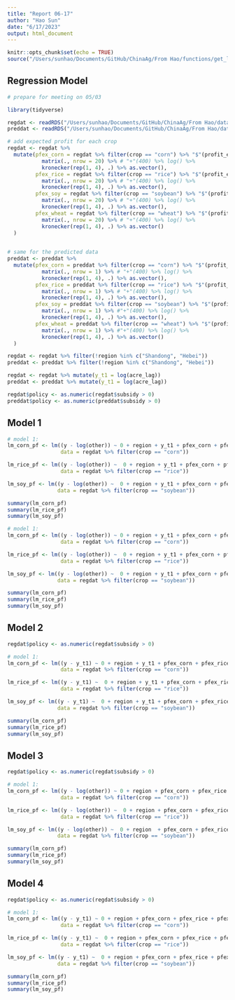 ```yaml
---
title: "Report 06-17"
author: "Hao Sun"
date: "6/17/2023"
output: html_document
---
```


```r
knitr::opts_chunk$set(echo = TRUE)
source("/Users/sunhao/Documents/GitHub/ChinaAg/From Hao/functions/get_lag.R")
```

## Regression Model {-}

```r
# prepare for meeting on 05/03

library(tidyverse)

regdat <- readRDS("/Users/sunhao/Documents/GitHub/ChinaAg/From Hao/data/dongbei/regdat_V3.rds") 
preddat <- readRDS("/Users/sunhao/Documents/GitHub/ChinaAg/From Hao/data/dongbei/preddat_V3.rds")

# add expected profit for each crop 
regdat <- regdat %>% 
  mutate(pfex_corn = regdat %>% filter(crop == "corn") %>% "$"(profit_ex) %>% 
           matrix(., nrow = 20) %>% # "+"(400) %>% log() %>% 
           kronecker(rep(1, 4), .) %>% as.vector(), 
         pfex_rice = regdat %>% filter(crop == "rice") %>% "$"(profit_ex) %>% 
           matrix(., nrow = 20) %>% # "+"(400) %>% log() %>% 
           kronecker(rep(1, 4), .) %>% as.vector(), 
         pfex_soy = regdat %>% filter(crop == "soybean") %>% "$"(profit_ex) %>% 
           matrix(., nrow = 20) %>% # "+"(400) %>% log() %>% 
           kronecker(rep(1, 4), .) %>% as.vector(), 
         pfex_wheat = regdat %>% filter(crop == "wheat") %>% "$"(profit_ex) %>% 
           matrix(., nrow = 20) %>% # "+"(400) %>% log() %>% 
           kronecker(rep(1, 4), .) %>% as.vector()
  )
  

# same for the predicted data 
preddat <- preddat %>% 
  mutate(pfex_corn = preddat %>% filter(crop == "corn") %>% "$"(profit_ex) %>% 
           matrix(., nrow = 1) %>% # "+"(400) %>% log() %>% 
           kronecker(rep(1, 4), .) %>% as.vector(), 
         pfex_rice = preddat %>% filter(crop == "rice") %>% "$"(profit_ex) %>% 
           matrix(., nrow = 1) %>% # "+"(400) %>% log() %>% 
           kronecker(rep(1, 4), .) %>% as.vector(), 
         pfex_soy = preddat %>% filter(crop == "soybean") %>% "$"(profit_ex) %>% 
           matrix(., nrow = 1) %>% #"+"(400) %>% log() %>% 
           kronecker(rep(1, 4), .) %>% as.vector(), 
         pfex_wheat = preddat %>% filter(crop == "wheat") %>% "$"(profit_ex) %>% 
           matrix(., nrow = 1) %>% #"+"(400) %>% log() %>% 
           kronecker(rep(1, 4), .) %>% as.vector()
  )

regdat <- regdat %>% filter(!region %in% c("Shandong", "Hebei"))
preddat <- preddat %>% filter(!region %in% c("Shandong", "Hebei"))

```

```r
regdat <- regdat %>% mutate(y_t1 = log(acre_lag))
preddat <- preddat %>% mutate(y_t1 = log(acre_lag))

regdat$policy <- as.numeric(regdat$subsidy > 0)
preddat$policy <- as.numeric(preddat$subsidy > 0)

```


## Model 1 {-}

```r
# model 1: 
lm_corn_pf <- lm((y - log(other)) ~ 0 + region + y_t1 + pfex_corn + pfex_rice + pfex_soy + policy, 
                 data = regdat %>% filter(crop == "corn"))

lm_rice_pf <- lm((y - log(other)) ~  0 + region + y_t1 + pfex_corn + pfex_rice + pfex_soy + policy,
                 data = regdat %>% filter(crop == "rice"))

lm_soy_pf <- lm((y - log(other)) ~  0 + region + y_t1 + pfex_corn + pfex_rice + pfex_soy + policy,
                data = regdat %>% filter(crop == "soybean"))

summary(lm_corn_pf)
summary(lm_rice_pf)
summary(lm_soy_pf)
```

```r
# model 1: 
lm_corn_pf <- lm((y - log(other)) ~ 0 + region + y_t1 + pfex_corn + pfex_rice + pfex_soy + policy, 
                 data = regdat %>% filter(crop == "corn"))

lm_rice_pf <- lm((y - log(other)) ~  0 + region + y_t1 + pfex_corn + pfex_rice + pfex_soy + policy,
                 data = regdat %>% filter(crop == "rice"))

lm_soy_pf <- lm((y - log(other)) ~  0 + region + y_t1 + pfex_corn + pfex_rice + pfex_soy + policy,
                data = regdat %>% filter(crop == "soybean"))

summary(lm_corn_pf)
summary(lm_rice_pf)
summary(lm_soy_pf)
```

## Model 2 {-}

```r
regdat$policy <- as.numeric(regdat$subsidy > 0)

# model 1: 
lm_corn_pf <- lm((y - y_t1) ~ 0 + region + y_t1 + pfex_corn + pfex_rice + pfex_soy + policy, 
                 data = regdat %>% filter(crop == "corn"))

lm_rice_pf <- lm((y - y_t1) ~  0 + region + y_t1 + pfex_corn + pfex_rice + pfex_soy + policy,
                 data = regdat %>% filter(crop == "rice"))

lm_soy_pf <- lm((y - y_t1) ~  0 + region + y_t1 + pfex_corn + pfex_rice + pfex_soy + policy,
                data = regdat %>% filter(crop == "soybean"))

summary(lm_corn_pf)
summary(lm_rice_pf)
summary(lm_soy_pf)
```

## Model 3 {-}

```r
regdat$policy <- as.numeric(regdat$subsidy > 0)

# model 1: 
lm_corn_pf <- lm((y - log(other)) ~ 0 + region + pfex_corn + pfex_rice + pfex_soy + policy, 
                 data = regdat %>% filter(crop == "corn"))

lm_rice_pf <- lm((y - log(other)) ~  0 + region + pfex_corn + pfex_rice + pfex_soy + policy,
                 data = regdat %>% filter(crop == "rice"))

lm_soy_pf <- lm((y - log(other)) ~  0 + region  + pfex_corn + pfex_rice + pfex_soy + policy,
                data = regdat %>% filter(crop == "soybean"))

summary(lm_corn_pf)
summary(lm_rice_pf)
summary(lm_soy_pf)
```

## Model 4 {-}

```r
regdat$policy <- as.numeric(regdat$subsidy > 0)

# model 1: 
lm_corn_pf <- lm((y - y_t1) ~ 0 + region + pfex_corn + pfex_rice + pfex_soy + policy, 
                 data = regdat %>% filter(crop == "corn"))

lm_rice_pf <- lm((y - y_t1) ~  0 + region + pfex_corn + pfex_rice + pfex_soy + policy,
                 data = regdat %>% filter(crop == "rice"))

lm_soy_pf <- lm((y - y_t1) ~  0 + region + pfex_corn + pfex_rice + pfex_soy + policy,
                data = regdat %>% filter(crop == "soybean"))

summary(lm_corn_pf)
summary(lm_rice_pf)
summary(lm_soy_pf)
```
